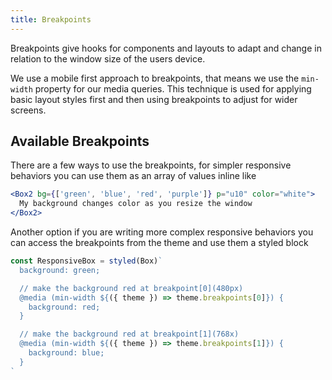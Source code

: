 ```yaml
---
title: Breakpoints
---
```


Breakpoints give hooks for components and layouts to adapt and change in relation to the window size of the users device.

We use a mobile first approach to breakpoints, that means we use the `min-width` property for our media queries. This technique is used for applying basic layout styles first and then using breakpoints to adjust for wider screens.

## Available Breakpoints

<BreakpointTable />

There are a few ways to use the breakpoints, for simpler responsive behaviors you can use them as an array of values inline like

```jsx
<Box2 bg={['green', 'blue', 'red', 'purple']} p="u10" color="white">
  My background changes color as you resize the window
</Box2>
```

Another option if you are writing more complex responsive behaviors you can access the breakpoints from the theme and use them a styled block

```js static
const ResponsiveBox = styled(Box)`
  background: green;

  // make the background red at breakpoint[0](480px)
  @media (min-width ${({ theme }) => theme.breakpoints[0]}) {
    background: red;
  }

  // make the background red at breakpoint[1](768x)
  @media (min-width ${({ theme }) => theme.breakpoints[1]}) {
    background: blue;
  }
`
```
